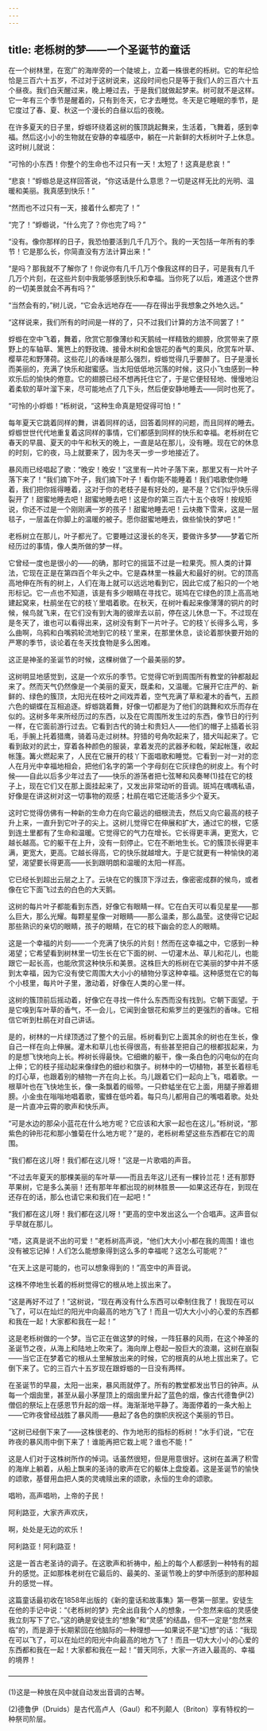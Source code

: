 ```yaml
---
---
---
```

title: 老栎树的梦——一个圣诞节的童话
---






在一个树林里，在宽广的海岸旁的一个陡坡上，立着一株很老的栎树。它的年纪恰恰是三百六十五岁，不过对于这树说来，这段时间也只是等于我们人的三百六十五个昼夜。我们白天醒过来，晚上睡过去，于是我们就做起梦来。树可就不是这样。它一年有三个季节是醒着的，只有到冬天，它才去睡觉。冬天是它睡眠的季节，是它度过了春、夏、秋这一个漫长的白昼以后的夜晚。

在许多夏天的日子里，蜉蝣环绕着这树的簇顶跳起舞来，生活着，飞舞着，感到幸福。然后这小小的生物就在安静的幸福感中，躺在一片新鲜的大栎树叶子上休息。这时树儿就说：

“可怜的小东西！你整个的生命也不过只有一天！太短了！这真是悲哀！”

“悲哀！”蜉蝣总是这样回答说，“你这话是什么意思？一切是这样无比的光明、温暖和美丽。我真感到快乐！”

“然而也不过只有一天，接着什么都完了！”

“完了！”蜉蝣说，“什么完了？你也完了吗？”

“没有。像你那样的日子，我恐怕要活到几千几万个。我的一天包括一年所有的季节！它是那么长，你简直没有方法计算出来！”

“是吗？那我就不了解你了！你说你有几千几万个像我这样的日子，可是我有几千几万个片刻，在这些片刻中我能够感到快乐和幸福。当你死了以后，难道这个世界的一切美景就会不再有吗？”

“当然会有的，”树儿说，“它会永远地存在——存在得出乎我想象之外地久远。”

“这样说来，我们所有的时间是一样的了，只不过我们计算的方法不同罢了！”

蜉蝣在空中飞着，舞着，欣赏它那像薄纱和天鹅绒一样精致的翅膀，欣赏带来了原野上的车轴草、篱笆上的野玫瑰、接骨木树和金银花的香气的熏风，欣赏车叶草、樱草花和野薄荷。这些花儿的香味是那么强烈，蜉蝣觉得几乎要醉了。日子是漫长而美丽的，充满了快乐和甜蜜感。当太阳低低地沉落的时候，这只小飞虫感到一种欢乐后的愉快的倦意。它的翅膀已经不想再托住它了，于是它便轻轻地、慢慢地沿着柔软的草叶溜下来，尽可能地点了几下头，然后便安静地睡去——同时也死了。

“可怜的小蜉蝣！”栎树说，“这种生命真是短促得可怕！”

每年夏天它跳着同样的舞，讲着同样的话，回答着同样的问题，而且同样的睡去。蜉蝣世世代代地重复着这同样的事情，它们都感到同样的快乐和幸福。老栎树在它春天的早晨、夏天的中午和秋天的晚上，一直是站在那儿，没有睡。现在它的休息的时刻，它的夜，马上就要来了，因为冬天一步一步地接近了。

暴风雨已经唱起了歌：“晚安！晚安！”这里有一片叶子落下来，那里又有一片叶子落下来了！“我们摘下叶子，我们摘下叶子！看你能不能睡着！我们唱歌使你睡着，我们把你摇得睡着，这对于你的老枝子是有好处的，是不是？它们似乎快乐得裂开了！甜蜜地睡去吧！甜蜜地睡去吧！这是你的第三百六十五个夜呀！按规矩说，你还不过是一个刚刚满一岁的孩子！甜蜜地睡去吧！云块撒下雪来，这是一层毯子，一层盖在你脚上的温暖的被子。愿你甜蜜地睡去，做些愉快的梦吧！”

老栎树立在那儿，叶子都光了。它要睡过这漫长的冬天，要做许多梦——梦着它所经历过的事情，像人类所做的梦一样。

它曾经一度也是很小的——的确，那时它的摇篮不过是一粒果壳。照人类的计算法，它现在正是在第四百个年头之中。它是森林里一株最大和最好的树。它的顶高高地伸在所有的树上，人们在海上就可以远远地看到它，因此它成了船只的一个地形标记。它一点也不知道，该是有多少眼睛在寻找它。斑鸠在它绿色的顶上高高地建起窝来，杜鹃坐在它的枝丫里唱着歌。在秋天，在树叶看起来像薄薄的铜片的时候，候鸟就飞来，在它们没有到大海的彼岸去以前，停在这儿休息一下。不过现在是冬天了，谁也可以看得出来，这树没有剩下一片叶子。它的枝丫长得多么弯，多么曲啊，乌鸦和白嘴鸦轮流地到它的枝丫里来，在那里休息，谈论着那快要开始的严寒的季节，谈论着在冬天找食物是多么困难。

这正是神圣的圣诞节的时候，这棵树做了一个最美丽的梦。

这树明显地感觉到，这是一个欢乐的季节。它觉得它听到周围所有教堂的钟都敲起来了。然而天气仍然像是一个美丽的夏天，既柔和，又温暖。它展开它庄严的、新鲜的、绿色的簇顶，太阳光在枝叶之间戏弄着，空气充满了草和灌木的香气，五颜六色的蝴蝶在互相追逐。蜉蝣跳着舞，好像一切都是为了他们的跳舞和欢乐而存在似的。这树多年来所经历过的东西，以及在它周围所发生过的东西，像节日的行列一样，在它面前游行过去。它看到古代的骑士和贵妇人——他们的帽子上插着长羽毛，手腕上托着猎鹰，骑着马走过树林。狩猎的号角吹起来了，猎犬叫起来了。它看到敌对的武士，穿着各种颜色的服装，拿着发亮的武器矛和戟，架起帐篷，收起帐篷。篝火燃起来了，人民在它展开的枝丫下面唱歌和睡觉。它看到一对一对的恋人在月光中幸福地相会，把他们名字的第一个字母刻在它灰绿色的树皮上。有个时候——自此以后多少年过去了——快乐的游荡者把七弦琴和风奏琴(1)挂在它的枝子上，现在它们又在那上面挂起来了，又发出非常动听的音调。斑鸠在喁喁私语，好像是在讲这树对这一切事物的观感；杜鹃在唱它还能活多少个夏天。

这时它觉得仿佛有一种新的生命力在向它最远的细根流去，然后又向它最高的枝子升上来，一直升到它叶子的尖上。这树儿觉得它在伸展和扩大，通过它的根，它感到连土里都有了生命和温暖。它觉得它的气力在增长。它长得更丰满，更宽大，它越长越高。它的躯干在上升，没有一刻停止。它在不断地生长。它的簇顶长得更丰满，更宽大，更高。它越长得高，它的快乐就越增大。于是它就更有一种愉快的渴望，渴望要长得更高——长到跟明朗和温暖的太阳一样高。

它已经长到超出云层之上了。云块在它的簇顶下浮过去，像密密成群的候鸟，或者像在它下面飞过去的白色的大天鹅。

这树的每片叶子都能看到东西，好像它有眼睛一样。它在白天可以看见星星——那么巨大，那么光耀。每颗星星像一对眼睛——那么温柔，那么晶莹。这使得它记起那些熟识的亲切的眼睛，孩子的眼睛，在它的枝下幽会的恋人的眼睛。

这是一个幸福的片刻——一个充满了快乐的片刻！然而在这幸福之中，它感到一种渴望；它希望看到树林里一切生长在它下面的树、一切灌木丛、草儿和花儿，也能跟它一起长高，也能欣赏这种快乐和美景。这株巨大的栎树在它美丽的梦中并不感到太幸福，因为它没有使它周围大大小小的植物分享这种幸福。这种感觉在它的每个小枝里，每片叶子里，激动着，好像在人类的心里一样。

这树的簇顶前后摇动着，好像它在寻找一件什么东西而没有找到。它朝下面望。于是它嗅到车叶草的香气，不一会儿，它闻到金银花和紫罗兰的更强烈的香味。它相信它听到杜鹃在对自己讲话。

是的，树林的一片绿顶透过了整个的云层。栎树看到它上面其余的树也在生长，像自己一样在向上伸展。灌木和草儿也长得很高，有些甚至把自己的根都拔起来，为的是想飞快地向上长。桦树长得最快。它细嫩的躯干，像一条白色的闪电似的在向上伸；它的枝子摇动起来像绿色的细纱和旗子。树林中的一切植物，甚至长着棕毛的灯心草，也跟着别的植物一齐在向上长。鸟儿跟着它们一起向上飞，唱着歌。一根草叶也在飞快地生长，像一条飘着的缎带。一只蚱蜢坐在它上面，用腿子擦着翅膀。小金虫在嗡嗡地唱着歌，蜜蜂在低吟着。每只鸟儿都用自己的嘴唱着歌。处处是一片直冲云霄的歌声和快乐声。

“可是水边的那朵小蓝花在什么地方呢？它应该和大家一起也在这儿。”栎树说，“那紫色的钟形花和那小雏菊在什么地方呢？”是的，老栎树希望这些东西都在它的周围。

“我们都在这儿呀！我们都在这儿呀！”这是一片歌唱的声音。

“不过去年夏天的那棵美丽的车叶草——而且去年这儿还有一棵铃兰花！还有那野苹果树，它是多么美丽！还有那年年都出现的树林胜景——如果这还存在，到现在还存在的话，那么也请它来和我们在一起吧！”

“我们都在这儿呀！我们都在这儿呀！”更高的空中发出这么一个合唱声。这声音似乎早就在那儿。

“唔，这真是说不出的可爱！”老栎树高声说，“他们大大小小都在我的周围！谁也没有被忘记掉！人们怎么能想象得到这么多的幸福呢？这怎么可能呢？”

“在天上这是可能的，也可以想象得到的！”高空中的声音说。

这株不停地生长着的栎树觉得它的根从地上拔出来了。

“这是再好不过了！”这树说，“现在再没有什么东西可以牵制住我了！我现在可以飞了，可以在灿烂的阳光中向最高的地方飞了！而且一切大大小小的心爱的东西都和我在一起！大家都和我在一起！”

这是老栎树做的一个梦。当它正在做这梦的时候，一阵狂暴的风雨，在这个神圣的圣诞节之夜，从海上和陆地上吹来了。海向岸上卷起一股巨大的浪潮，这树在崩裂——当它正在梦着它的根从土里解放出来的时候，它的根真的从地上拔出来了。它倒下来了。它的三百六十五岁现在跟蜉蝣的一日没有两样。

在圣诞节的早晨，太阳一出来，暴风雨就停了。所有的教堂都发出节日的钟声。从每一个烟囱里，甚至从最小茅屋顶上的烟囱里升起了蓝色的烟，像古代德鲁伊(2)僧侣的祭坛上在感恩节升起的烟一样。海渐渐地平静了。海面停着的一条大船上——它昨夜曾经战胜了暴风雨——悬起了各色的旗帜庆祝这个美丽的节日。

“这树已经倒下来了——这株很老的、作为地形的指标的栎树！”水手们说，“它在昨夜的暴风雨中倒下来了！谁能再把它栽上呢？谁也不能！”

这是人们对于这株树所作的悼词。话虽然很短，但是用意很好。这树在盖满了积雪的海岸上躺着，从船上飘来的圣诗的歌声在它的躯体上盘旋着。这是圣诞节的愉快的颂歌，基督用血把人类的灵魂赎出来的颂歌，永恒的生命的颂歌。

唱哟，高声唱哟，上帝的子民！

阿利路亚，大家齐声欢庆，

啊，处处是无边的欢乐！

阿利路亚！阿利路亚！

这是一首古老圣诗的调子。在这歌声和祈祷中，船上的每个人都感到一种特有的超升的感觉。正如那株老树在它最后的、最美的、圣诞节晚上的梦中所感到的那种超升的感觉一样。

这篇童话最初收在1858年出版的《新的童话和故事集》第一卷第一部里。安徒生在他的手记中说：“《老栎树的梦》完全出自我个人的想象，一个忽然来临的灵感使我立刻写下了它。”这的确是安徒生的“想象”和“灵感”的结晶，但不一定是“忽然来临”的，而是源于长期萦回在他脑际的一种理想——如果说不是“幻想”的话：“我现在可以飞了，可以在灿烂的阳光中向最高的地方飞了！而且一切大大小小的心爱的东西都和我在一起！大家都和我在一起！”普天同乐，大家一齐进入最高的、幸福的境界！




————————————————————

(1)这是一种放在风中就自动发出音调的古琴。

(2)德鲁伊（Druids）是古代高卢人（Gaul）和不列颠人（Briton）享有特权的一种祭司阶层。